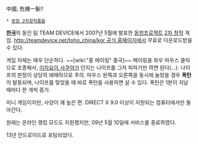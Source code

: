 中國, 危機一髮!!

 * [[동방 2차창작품들]]

'''[[한국]]'''의 동인 팀 TEAM DEVICE에서 2007년 5월에 발표한 [[동방프로젝트]] [[2차 창작]] 게임. [[http://teamdevice.net/toho_china/kor 공식 홈페이지]]에서 무료로 다운로드받을 수 있다.

게임 자체는 매우 단순하다. ~~[wiki:"홍 메이링" 중국]~~ 메이링을 좌우 마우스 클릭으로 조종해서, [[이자요이 사쿠야]]가 던지는 나이프를 그저 피하기만 하면 된다(…). 나이프의 판정이 상당히 애매하므로 주의.
마우스 왼쪽과 오른쪽을 동시에 눌렀을 경우 '''폭탄'''이 발동되며, 나이프를 맞았을 때 바로 폭탄을 사용하면 살 수 있다. 폭탄은 1분이 지날 때마다 한 개씩 증가. 

미니 게임이지만, 사양이 꽤 높은 편. DIRECT X 9.0 이상이 지원되는 컴퓨터에서만 돌아간다.

원래는 온라인 랭킹 모드도 지원했지만, 09년 5월 10일에 서비스를 종료하였다.

13년 안드로이드로 포팅되었다.
